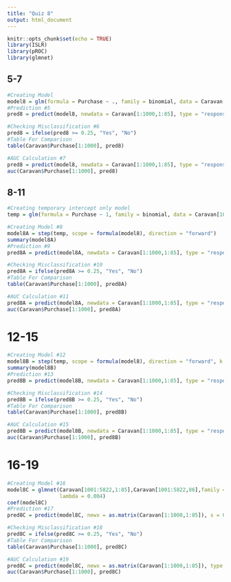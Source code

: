 ```yaml
---
title: "Quiz 8"
output: html_document
---
```


```r
knitr::opts_chunk$set(echo = TRUE)
library(ISLR)
library(pROC)
library(glmnet)
```

## 5-7

```r
#Creating Model
model8 = glm(formula = Purchase ~ ., family = binomial, data = Caravan[1001:5822, ])
#Prediction #5
pred8 = predict(model8, newdata = Caravan[1:1000,1:85], type = "response")

#Checking Misclassification #6
pred8 = ifelse(pred8 >= 0.25, "Yes", "No")
#Table For Comparison
table(Caravan$Purchase[1:1000], pred8)

#AUC Calculation #7
pred8 = predict(model8, newdata = Caravan[1:1000,1:85], type = "response")
auc(Caravan$Purchase[1:1000], pred8)
```

## 8-11

```r
#Creating temporary intercept only model
temp = glm(formula = Purchase ~ 1, family = binomial, data = Caravan[1001:5822, ])

#Creating Model #8
model8A = step(temp, scope = formula(model8), direction = "forward")
summary(model8A)
#Prediction #9
pred8A = predict(model8A, newdata = Caravan[1:1000,1:85], type = "response")

#Checking Misclassification #10
pred8A = ifelse(pred8A >= 0.25, "Yes", "No")
#Table For Comparison
table(Caravan$Purchase[1:1000], pred8A)

#AUC Calculation #11
pred8A = predict(model8A, newdata = Caravan[1:1000,1:85], type = "response")
auc(Caravan$Purchase[1:1000], pred8A)
```

# 12-15

```r
#Creating Model #12
model8B = step(temp, scope = formula(model8), direction = "forward", k = log(4822))
summary(model8B)
#Prediction #13
pred8B = predict(model8B, newdata = Caravan[1:1000,1:85], type = "response")

#Checking Misclassification #14
pred8B = ifelse(pred8B >= 0.25, "Yes", "No")
#Table For Comparison
table(Caravan$Purchase[1:1000], pred8B)

#AUC Calculation #15
pred8B = predict(model8B, newdata = Caravan[1:1000,1:85], type = "response")
auc(Caravan$Purchase[1:1000], pred8B)
```

# 16-19

```r
#Creating Model #16
model8C = glmnet(Caravan[1001:5822,1:85],Caravan[1001:5822,86],family = "binomial", alpha = 1,
                 lambda = 0.004)
coef(model8C)
#Prediction #17
pred8C = predict(model8C, newx = as.matrix(Caravan[1:1000,1:85]), s = 0.004, type = "response")

#Checking Misclassification #18
pred8C = ifelse(pred8C >= 0.25, "Yes", "No")
#Table For Comparison
table(Caravan$Purchase[1:1000], pred8C)

#AUC Calculation #19
pred8C = predict(model8C, newx = as.matrix(Caravan[1:1000,1:85]), type = "response")
auc(Caravan$Purchase[1:1000], pred8C)
```

